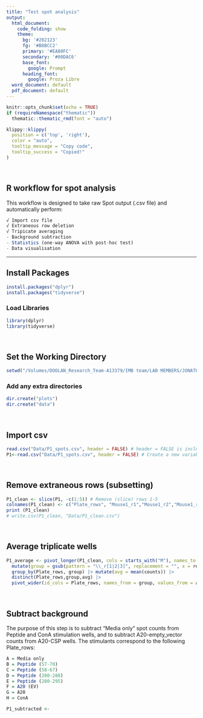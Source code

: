```yaml
---
title: "Test spot analysis"
output:
  html_document:
    code_folding: show
    theme:
      bg: '#202123'
      fg: '#B8BCC2'
      primary: '#EA80FC'
      secondary: '#00DAC6'
      base_font:
        google: Prompt
      heading_font:
        google: Proza Libre
  word_document: default
  pdf_document: default
---
```


```r
knitr::opts_chunk$set(echo = TRUE)
if (requireNamespace("thematic")) 
  thematic::thematic_rmd(font = "auto")
```


```r
klippy::klippy(
  position = c('top', 'right'),
  color = "auto",
  tooltip_message = "Copy code",
  tooltip_success = "Copied!"
)
```

<br>

## R workflow for spot analysis

This workflow is designed to take raw Spot output (.csv file) and automatically perform:

```r
√ Import csv file
√ Extraneous row deletion
√ Tripicate averaging
- Background subtraction
- Statistics (one-way ANOVA with post-hoc test)
- Data visualisation
```
---

## Install Packages

```r
install.packages("dplyr")
install.packages("tidyverse")
```

### Load Libraries

```r
library(dplyr)
library(tidyverse)
```
<br>

## Set the Working Directory

```r
setwd("/Volumes/DOOLAN_Research_Team-A13379/IMB team/LAB MEMBERS/JONATHAN TAN/Projects/ANOVA_tutorial/ANOVA_tutorial")
```

### Add any extra directories

```r
dir.create("plots")
dir.create("data")
```
<br>

## Import csv
```r
read.csv("Data/P1_spots.csv", header = FALSE) # header = FALSE is included to avoid the error: more columns than column names
P1<-read.csv("Data/P1_spots.csv", header = FALSE) # Create a new variable (P1) and save the contents of the .csv file into that variable
```
<br>

## Remove extraneous rows (subsetting)
```r
P1_clean <- slice(P1, -c(1:5)) # Remove (slice) rows 1-5
colnames(P1_clean) <- c("Plate_rows", "Mouse1_r1","Mouse1_r2","Mouse1_r3","Mouse2_r1","Mouse2_r2","Mouse2_r3","Mouse3_r1","Mouse3_r2","Mouse3_r3","Mouse4_r1","Mouse4_r2","Mouse4_r3") # Change to meaningful header names (r1 = replicate 1)
print (P1_clean)
# write.csv(P1_clean, "Data/P1_clean.csv")
```
<br>

## Average triplicate wells
```r
P1_average <- pivot_longer(P1_clean, cols = starts_with("M"), names_to = "replicates", values_to = "counts") |> # Convert dataframe into "Tall format" by concatenating columns (MouseX_rX) into one column (replicates)
  mutate(group = gsub(pattern = "\\_r[1|2|3]", replacement = "", x = replicates)) |> # Search/match headers for the characters/pattern xxx_r1 etc, substitute/replace with nothing "" (ie. Mouse1). Search within "replicates"
  group_by(Plate_rows, group) |> mutate(avg = mean(counts)) |> 
  distinct(Plate_rows,group,avg) |> 
  pivot_wider(id_cols = Plate_rows, names_from = group, values_from = avg) |> as.data.frame()
```

<br>

## Subtract background

The purpose of this step is to subtract "Media only" spot counts from Peptide and ConA stimulation wells, and to subtract A20-empty_vector counts from A20-CSP wells. The stimulants correspond to the following Plate_rows:

```r
A = Media only
B = Peptide (57-70)
C = Peptide (58-67)
D = Peptide (280-288)
E = Peptide (280-295)
F = A20 (EV)
G = A20
H = ConA
```

```r
P1_subtracted <- 
```